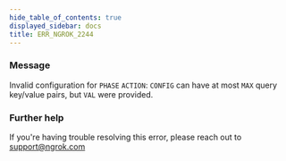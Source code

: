 ```yaml
---
hide_table_of_contents: true
displayed_sidebar: docs
title: ERR_NGROK_2244
---
```




### Message

Invalid configuration for `PHASE` `ACTION`: `CONFIG` can have at most `MAX` query key/value pairs, but `VAL` were provided.

<ErrorDetails error="err_ngrok_2244" />

### Further help

If you're having trouble resolving this error, please reach out to [support@ngrok.com](mailto:support@ngrok.com?subject=Help%20with%20ERR_NGROK_2244)
